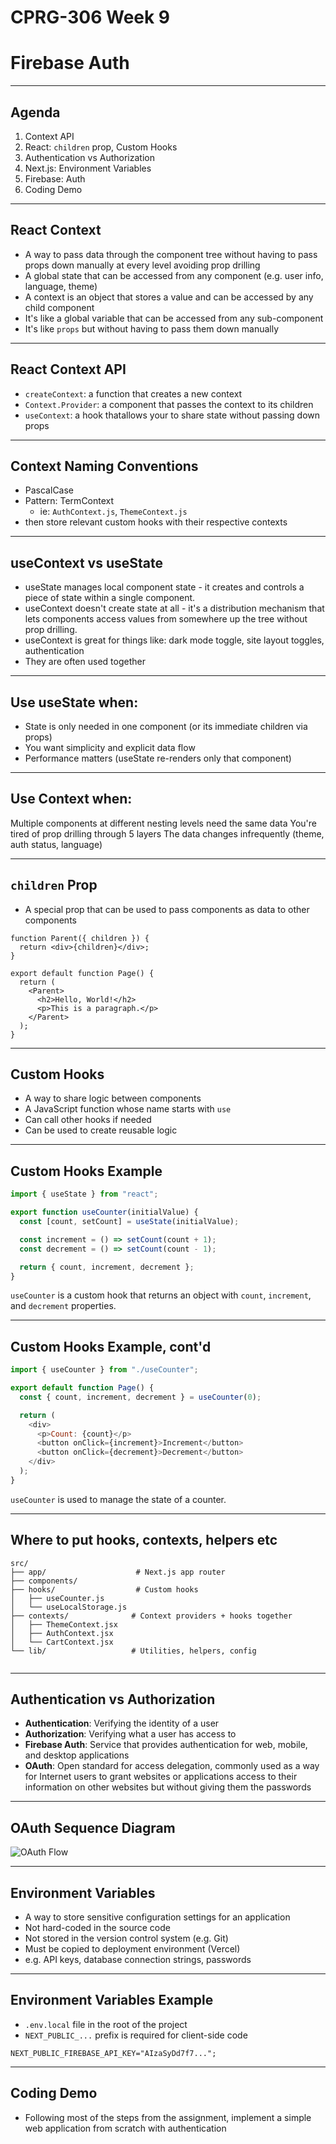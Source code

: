 # CPRG-306 Week 9

# Firebase Auth

---

## Agenda

1. Context API
2. React: `children` prop, Custom Hooks
3. Authentication vs Authorization
4. Next.js: Environment Variables
5. Firebase: Auth
6. Coding Demo

---

## React Context

- A way to pass data through the component tree without having to pass props down manually at every level avoiding prop drilling
- A global state that can be accessed from any component (e.g. user info, language, theme)
- A context is an object that stores a value and can be accessed by any child component
- It's like a global variable that can be accessed from any sub-component
- It's like `props` but without having to pass them down manually

---

## React Context API

- `createContext`: a function that creates a new context
- `Context.Provider`: a component that passes the context to its children
- `useContext`: a hook thatallows your to share state without passing down props

---

## Context Naming Conventions

- PascalCase
- Pattern: TermContext
  - ie: `AuthContext.js`, `ThemeContext.js`
- then store relevant custom hooks with their respective contexts

---

## useContext vs useState

- useState manages local component state - it creates and controls a piece of state within a single component.
- useContext doesn't create state at all - it's a distribution mechanism that lets components access values from somewhere up the tree without prop drilling.
- useContext is great for things like: dark mode toggle, site layout toggles, authentication
- They are often used together

---

## Use useState when:

- State is only needed in one component (or its immediate children via props)
- You want simplicity and explicit data flow
- Performance matters (useState re-renders only that component)

---

## Use Context when:

Multiple components at different nesting levels need the same data
You're tired of prop drilling through 5 layers
The data changes infrequently (theme, auth status, language)

---

## `children` Prop

- A special prop that can be used to pass components as data to other components

```
function Parent({ children }) {
  return <div>{children}</div>;
}

export default function Page() {
  return (
    <Parent>
      <h2>Hello, World!</h2>
      <p>This is a paragraph.</p>
    </Parent>
  );
}
```

---

## Custom Hooks

- A way to share logic between components
- A JavaScript function whose name starts with `use`
- Can call other hooks if needed
- Can be used to create reusable logic

---

## Custom Hooks Example

```javascript
import { useState } from "react";

export function useCounter(initialValue) {
  const [count, setCount] = useState(initialValue);

  const increment = () => setCount(count + 1);
  const decrement = () => setCount(count - 1);

  return { count, increment, decrement };
}
```

`useCounter` is a custom hook that returns an object with `count`, `increment`, and `decrement` properties.

---

## Custom Hooks Example, cont'd

```javascript
import { useCounter } from "./useCounter";

export default function Page() {
  const { count, increment, decrement } = useCounter(0);

  return (
    <div>
      <p>Count: {count}</p>
      <button onClick={increment}>Increment</button>
      <button onClick={decrement}>Decrement</button>
    </div>
  );
}
```

`useCounter` is used to manage the state of a counter.

---

## Where to put hooks, contexts, helpers etc

```
src/
├── app/                    # Next.js app router
├── components/
├── hooks/                  # Custom hooks
│   ├── useCounter.js
│   └── useLocalStorage.js
├── contexts/              # Context providers + hooks together
│   ├── ThemeContext.jsx
│   ├── AuthContext.jsx
│   └── CartContext.jsx
└── lib/                   # Utilities, helpers, config


```

---

## Authentication vs Authorization

- **Authentication**: Verifying the identity of a user
- **Authorization**: Verifying what a user has access to
- **Firebase Auth**: Service that provides authentication for web, mobile, and desktop applications
- **OAuth**: Open standard for access delegation, commonly used as a way for Internet users to grant websites or applications access to their information on other websites but without giving them the passwords

---

## OAuth Sequence Diagram

![OAuth Flow](/images/week-9/sequence-diagram.png)

---

## Environment Variables

- A way to store sensitive configuration settings for an application
- Not hard-coded in the source code
- Not stored in the version control system (e.g. Git)
- Must be copied to deployment environment (Vercel)
- e.g. API keys, database connection strings, passwords

---

## Environment Variables Example

- `.env.local` file in the root of the project
- `NEXT_PUBLIC_...` prefix is required for client-side code

```
NEXT_PUBLIC_FIREBASE_API_KEY="AIzaSyDd7f7...";
```

---

## Coding Demo

- Following most of the steps from the assignment, implement a simple web application from scratch with authentication
